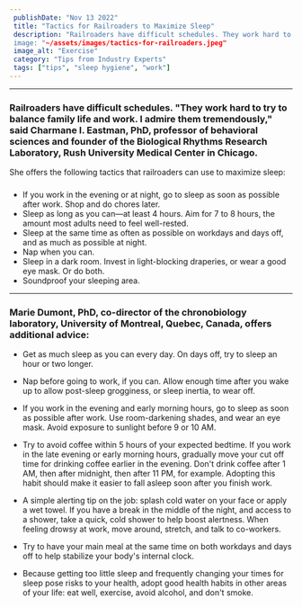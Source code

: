 ```yaml
---
 publishDate: "Nov 13 2022"
 title: "Tactics for Railroaders to Maximize Sleep"
 description: "Railroaders have difficult schedules. They work hard to try to balance family life and work.
 image: "~/assets/images/tactics-for-railroaders.jpeg"
 image_alt: "Exercise"
 category: "Tips from Industry Experts"
 tags: ["tips", "sleep hygiene", "work"]
---
```


----

### Railroaders have difficult schedules. "They work hard to try to balance family life and work. I admire them tremendously," said Charmane I. Eastman, PhD, professor of behavioral sciences and founder of the Biological Rhythms Research Laboratory, Rush University Medical Center in Chicago.
She offers the following tactics that railroaders can use to maximize sleep:
###

- If you work in the evening or at night, go to sleep as soon as possible after work. Shop and do chores later.
- Sleep as long as you can—at least 4 hours. Aim for 7 to 8 hours, the amount most adults need to feel well-rested.
- Sleep at the same time as often as possible on workdays and days off, and as much as possible at night.
- Nap when you can.
- Sleep in a dark room. Invest in light-blocking draperies, or wear a good eye mask. Or do both.
- Soundproof your sleeping area.

----
### Marie Dumont, PhD, co-director of the chronobiology laboratory, University of Montreal, Quebec, Canada, offers additional advice: ###

- Get as much sleep as you can every day. On days off, try to sleep an hour or two longer.
- Nap before going to work, if you can. Allow enough time after you wake up to allow post-sleep grogginess, or sleep inertia, to wear off.


- If you work in the evening and early morning hours, go to sleep as soon as possible after work. Use room-darkening shades, and wear an eye mask. Avoid exposure to sunlight before 9 or 10 AM.
- Try to avoid coffee within 5 hours of your expected bedtime. If you work in the late evening or early morning hours, gradually move your cut off time for drinking coffee earlier in the evening. Don't drink coffee after 1 AM, then after midnight, then after 11 PM, for example. Adopting this habit should make it easier to fall asleep soon after you finish work.
- A simple alerting tip on the job: splash cold water on your face or apply a wet towel. If you have a break in the middle of the night, and access to a shower, take a quick, cold shower to help boost alertness. When feeling drowsy at work, move around, stretch, and talk to co-workers.
- Try to have your main meal at the same time on both workdays and days off to help stabilize your body's internal clock.
- Because getting too little sleep and frequently changing your times for sleep pose risks to your health, adopt good health habits in other areas of your life: eat well, exercise, avoid alcohol, and don't smoke.